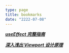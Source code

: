 ```yaml
---
type: page
title: bookmarks
date: "2222-07-08"
---
```


**_[useEffect 完整指南](https://overreacted.io/zh-hans/a-complete-guide-to-useeffect/)_**

**_[深入浅出 Viewport 设计原理](https://www.cnblogs.com/onepixel/p/12144364.html)_**
